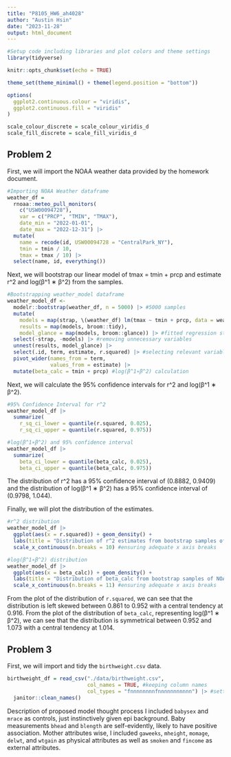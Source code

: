 ```yaml
---
title: "P8105_HW6_ah4028"
author: "Austin Hsin"
date: "2023-11-28"
output: html_document
---
```


```r
#Setup code including libraries and plot colors and theme settings
library(tidyverse)

knitr::opts_chunk$set(echo = TRUE)

theme_set(theme_minimal() + theme(legend.position = "bottom"))

options(
  ggplot2.continuous.colour = "viridis",
  ggplot2.continuous.fill = "viridis"
)

scale_colour_discrete = scale_colour_viridis_d
scale_fill_discrete = scale_fill_viridis_d
```

## Problem 2

First, we will import the NOAA weather data provided by the homework document.

```r
#Importing NOAA Weather dataframe
weather_df = 
  rnoaa::meteo_pull_monitors(
    c("USW00094728"),
    var = c("PRCP", "TMIN", "TMAX"), 
    date_min = "2022-01-01",
    date_max = "2022-12-31") |>
  mutate(
    name = recode(id, USW00094728 = "CentralPark_NY"),
    tmin = tmin / 10,
    tmax = tmax / 10) |>
  select(name, id, everything())
```

Next, we will bootstrap our linear model of tmax = tmin + prcp and estimate r^2 and log(β^1 ∗ β^2) from the samples.

```r
#Bootstrapping weather_model dataframe
weather_model_df <- 
  modelr::bootstrap(weather_df, n = 5000) |> #5000 samples
  mutate(
    models = map(strap, \(weather_df) lm(tmax ~ tmin + prcp, data = weather_df)), #linear model of tmax
    results = map(models, broom::tidy),
    model_glance = map(models, broom::glance)) |> #fitted regression statistics, specifically for r^2
  select(-strap, -models) |> #removing unnecessary variables
  unnest(results, model_glance) |> 
  select(.id, term, estimate, r.squared) |> #selecting relevant variables
  pivot_wider(names_from = term,
              values_from = estimate) |>
  mutate(beta_calc = tmin + prcp) #log(β^1∗β^2) calculation 
```

Next, we will calculate the 95% confidence intervals for r^2 and log(β^1 ∗ β^2).

```r
#95% Confidence Interval for r^2
weather_model_df |>
  summarize(
    r_sq_ci_lower = quantile(r.squared, 0.025), 
    r_sq_ci_upper = quantile(r.squared, 0.975))

#log(β^1∗β^2) and 95% confidence interval
weather_model_df |>
  summarize(
    beta_ci_lower = quantile(beta_calc, 0.025),
    beta_ci_upper = quantile(beta_calc, 0.975))
```

The distribution of r^2 has a 95% confidence interval of (0.8882, 0.9409) and
the distribution of log(β^1 ∗ β^2) has a 95% confidence interval of (0.9798, 1.044).

Finally, we will plot the distribution of the estimates.

```r
#r^2 distribution
weather_model_df |>
  ggplot(aes(x = r.squared)) + geom_density() +
  labs(title = "Distribution of r^2 estimates from bootstrap samples of NOAA tmax weather model") + #title
  scale_x_continuous(n.breaks = 10) #ensuring adequate x axis breaks

#log(β^1∗β^2) distribution
weather_model_df |>
  ggplot(aes(x = beta_calc)) + geom_density() +
  labs(title = "Distribution of beta_calc from bootstrap samples of NOAA tmax weather model") + #title
  scale_x_continuous(n.breaks = 11) #ensuring adequate x axis breaks
```

From the plot of the distribution of `r.squared`, we can see that the distribution is left skewed between 0.861 to 0.952 with a central tendency at 0.916.
From the plot of the distribution of `beta_calc`, representing log(β^1 ∗ β^2), we can see that the distribution is symmetrical between 0.952 and 1.073 with a central tendency at 1.014.

## Problem 3

First, we will import and tidy the `birthweight.csv` data.

```r
birthweight_df = read_csv("./data/birthweight.csv", 
                          col_names = TRUE, #keeping column names
                          col_types = "fnnnnnnnnfnnnnnnnnnnn") |> #setting column types
  janitor::clean_names()
```

Description of proposed model thought process
I included `babysex` and `mrace` as controls, just instinctively given epi background.
Baby measurements `bhead` and `blength` are self-evidently, likely to have positive association.
Mother attributes wise, I included `gaweeks`, `mheight`, `momage`, `delwt`, and `wtgain` as physical attributes as well as `smoken` and `fincome` as external attributes.



